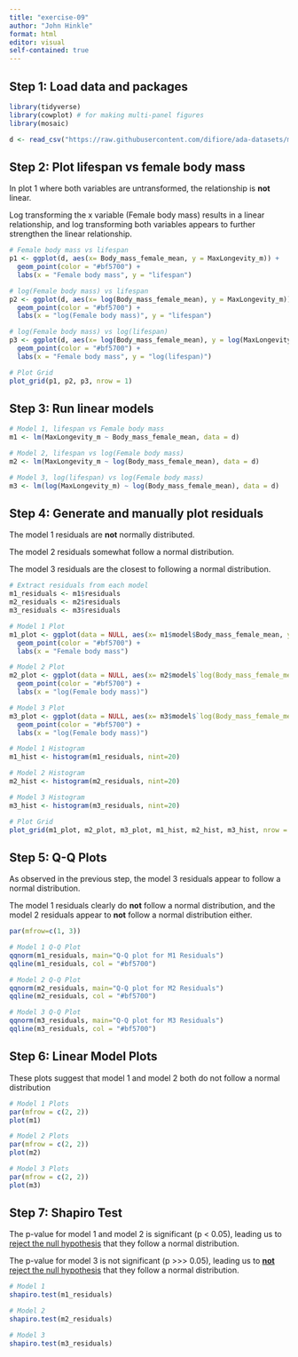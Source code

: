 ```yaml
---
title: "exercise-09"
author: "John Hinkle"
format: html
editor: visual
self-contained: true
---
```


## Step 1: Load data and packages

```r
library(tidyverse)
library(cowplot) # for making multi-panel figures
library(mosaic)

d <- read_csv("https://raw.githubusercontent.com/difiore/ada-datasets/main/KamilarAndCooperData.csv")
```

## Step 2: Plot lifespan vs female body mass

In plot 1 where both variables are untransformed, the relationship is **not** linear.

Log transforming the x variable (Female body mass) results in a linear relationship, and log transforming both variables appears to further strengthen the linear relationship.

```r
# Female body mass vs lifespan
p1 <- ggplot(d, aes(x= Body_mass_female_mean, y = MaxLongevity_m)) +
  geom_point(color = "#bf5700") +
  labs(x = "Female body mass", y = "lifespan")

# log(Female body mass) vs lifespan
p2 <- ggplot(d, aes(x= log(Body_mass_female_mean), y = MaxLongevity_m)) +
  geom_point(color = "#bf5700") +
  labs(x = "log(Female body mass)", y = "lifespan")

# log(Female body mass) vs log(lifespan)
p3 <- ggplot(d, aes(x= log(Body_mass_female_mean), y = log(MaxLongevity_m))) +
  geom_point(color = "#bf5700") +
  labs(x = "Female body mass", y = "log(lifespan)")

# Plot Grid
plot_grid(p1, p2, p3, nrow = 1)
```

## Step 3: Run linear models

```r
# Model 1, lifespan vs Female body mass
m1 <- lm(MaxLongevity_m ~ Body_mass_female_mean, data = d)

# Model 2, lifespan vs log(Female body mass)
m2 <- lm(MaxLongevity_m ~ log(Body_mass_female_mean), data = d)

# Model 3, log(lifespan) vs log(Female body mass)
m3 <- lm(log(MaxLongevity_m) ~ log(Body_mass_female_mean), data = d)
```

## Step 4: Generate and manually plot residuals

The model 1 residuals are **not** normally distributed.

The model 2 residuals somewhat follow a normal distribution.

The model 3 residuals are the closest to following a normal distribution.

```r
# Extract residuals from each model
m1_residuals <- m1$residuals
m2_residuals <- m2$residuals
m3_residuals <- m3$residuals

# Model 1 Plot
m1_plot <- ggplot(data = NULL, aes(x= m1$model$Body_mass_female_mean, y = m1_residuals)) +
  geom_point(color = "#bf5700") +
  labs(x = "Female body mass")

# Model 2 Plot
m2_plot <- ggplot(data = NULL, aes(x= m2$model$`log(Body_mass_female_mean)`, y = m2_residuals)) +
  geom_point(color = "#bf5700") +
  labs(x = "log(Female body mass)")

# Model 3 Plot
m3_plot <- ggplot(data = NULL, aes(x= m3$model$`log(Body_mass_female_mean)`, y = m3_residuals)) +
  geom_point(color = "#bf5700") +
  labs(x = "log(Female body mass)")

# Model 1 Histogram
m1_hist <- histogram(m1_residuals, nint=20)

# Model 2 Histogram
m2_hist <- histogram(m2_residuals, nint=20)

# Model 3 Histogram
m3_hist <- histogram(m3_residuals, nint=20)

# Plot Grid
plot_grid(m1_plot, m2_plot, m3_plot, m1_hist, m2_hist, m3_hist, nrow = 2)
```

## Step 5: Q-Q Plots

As observed in the previous step, the model 3 residuals appear to follow a normal distribution.

The model 1 residuals clearly do **not** follow a normal distribution, and the model 2 residuals appear to **not** follow a normal distribution either.

```r
par(mfrow=c(1, 3))

# Model 1 Q-Q Plot
qqnorm(m1_residuals, main="Q-Q plot for M1 Residuals")
qqline(m1_residuals, col = "#bf5700")

# Model 2 Q-Q Plot
qqnorm(m2_residuals, main="Q-Q plot for M2 Residuals")
qqline(m2_residuals, col = "#bf5700")

# Model 3 Q-Q Plot
qqnorm(m3_residuals, main="Q-Q plot for M3 Residuals")
qqline(m3_residuals, col = "#bf5700")
```

## Step 6: Linear Model Plots

These plots suggest that model 1 and model 2 both do not follow a normal distribution

```r
# Model 1 Plots
par(mfrow = c(2, 2))
plot(m1)
```

```r
# Model 2 Plots
par(mfrow = c(2, 2))
plot(m2)
```

```r
# Model 3 Plots
par(mfrow = c(2, 2))
plot(m3)
```

## Step 7: Shapiro Test

The p-value for model 1 and model 2 is significant (p \< 0.05), leading us to [reject the null hypothesis]{.underline} that they follow a normal distribution.

The p-value for model 3 is not significant (p \>\>\> 0.05), leading us to [**not** reject the null hypothesis]{.underline} that they follow a normal distribution.

```r
# Model 1
shapiro.test(m1_residuals)

# Model 2
shapiro.test(m2_residuals)

# Model 3
shapiro.test(m3_residuals)
```
